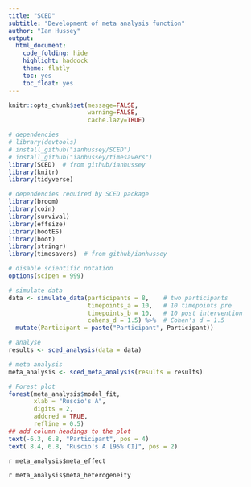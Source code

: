 ```yaml
---
title: "SCED"
subtitle: "Development of meta analysis function"
author: "Ian Hussey"
output:
  html_document:
    code_folding: hide
    highlight: haddock
    theme: flatly
    toc: yes
    toc_float: yes
---
```


```r
knitr::opts_chunk$set(message=FALSE,
                      warning=FALSE,
                      cache.lazy=TRUE)
```

```r

# dependencies
# library(devtools)
# install_github("ianhussey/SCED")
# install_github("ianhussey/timesavers")
library(SCED)  # from github/ianhussey
library(knitr)
library(tidyverse)

# dependencies required by SCED package
library(broom)
library(coin)
library(survival)
library(effsize)
library(bootES)
library(boot)
library(stringr)
library(timesavers)  # from github/ianhussey

# disable scientific notation
options(scipen = 999) 

# simulate data
data <- simulate_data(participants = 8,    # two participants
                      timepoints_a = 10,   # 10 timepoints pre 
                      timepoints_b = 10,   # 10 post intervention
                      cohens_d = 1.5) %>%  # Cohen's d = 1.5
  mutate(Participant = paste("Participant", Participant))

# analyse
results <- sced_analysis(data = data)

# meta analysis
meta_analysis <- sced_meta_analysis(results = results)

# Forest plot
forest(meta_analysis$model_fit,
       xlab = "Ruscio's A",
       digits = 2,
       addcred = TRUE,
       refline = 0.5)
## add column headings to the plot
text(-6.3, 6.8, "Participant", pos = 4)
text( 8.4, 6.8, "Ruscio's A [95% CI]", pos = 2)

```

`r meta_analysis$meta_effect`

`r meta_analysis$meta_heterogeneity`